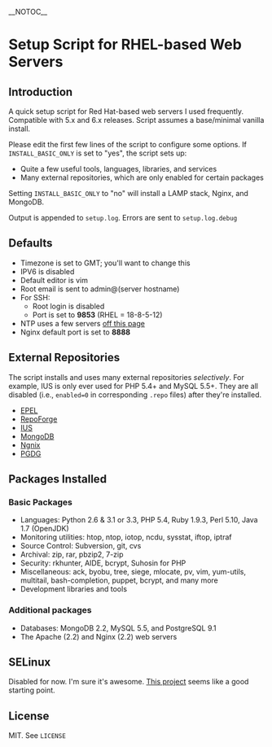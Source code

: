 __NOTOC__

= Setup Script for RHEL-based Web Servers =

== Introduction ==

A quick setup script for Red Hat-based web servers I used frequently. Compatible with 5.x and 6.x releases. Script assumes a base/minimal vanilla install. 

Please edit the first few lines of the script to configure some options. If <code>INSTALL_BASIC_ONLY</code> is set to "yes", the script sets up:

* Quite a few useful tools, languages, libraries, and services
* Many external repositories, which are only enabled for certain packages

Setting <code>INSTALL_BASIC_ONLY</code> to "no" will install a LAMP stack, Nginx, and MongoDB. 

Output is appended to <code>setup.log</code>. Errors are sent to <code>setup.log.debug</code>

== Defaults ==

* Timezone is set to GMT; you'll want to change this
* IPV6 is disabled
* Default editor is vim
* Root email is sent to admin@(server hostname)
* For SSH:
** Root login is disabled
** Port is set to '''9853''' (RHEL = 18-8-5-12)
* NTP uses a few servers [http://infohost.nmt.edu/~armiller/timeserv.htm off this page]
* Nginx default port is set to '''8888'''

== External Repositories ==

The script installs and uses many external repositories ''selectively''. For example, IUS is only ever used for PHP 5.4+ and MySQL 5.5+. They are all disabled (i.e., <code>enabled=0</code> in corresponding <code>.repo</code> files) after they're installed.

* [http://fedoraproject.org/wiki/EPEL EPEL]
* [http://repoforge.org/ RepoForge]
* [http://iuscommunity.org/pages/About.html IUS]
* [http://docs.mongodb.org/manual/tutorial/install-mongodb-on-redhat-centos-or-fedora-linux/ MongoDB]
* [http://nginx.org/en/download.html Ngnix]
* [http://wiki.postgresql.org/wiki/RPM_Installation PGDG]

== Packages Installed ==

=== Basic Packages ===

* Languages: Python 2.6 & 3.1 or 3.3, PHP 5.4, Ruby 1.9.3, Perl 5.10, Java 1.7 (OpenJDK)
* Monitoring utilities: htop, ntop, iotop, ncdu, sysstat, iftop, iptraf
* Source Control: Subversion, git, cvs
* Archival: zip, rar, pbzip2, 7-zip
* Security: rkhunter, AIDE, bcrypt, Suhosin for PHP
* Miscellaneous: ack, byobu, tree, siege, mlocate, pv, vim, yum-utils, multitail, bash-completion, puppet, bcrypt, and many more
* Development libraries and tools

=== Additional packages ===

* Databases: MongoDB 2.2, MySQL 5.5, and PostgreSQL 9.1
* The Apache (2.2) and Nginx (2.2) web servers

== SELinux ==

Disabled for now. I'm sure it's awesome. [https://github.com/nmoureyii/centos-setup This project] seems like a good starting point.

== License ==

MIT. See <code>LICENSE</code>
